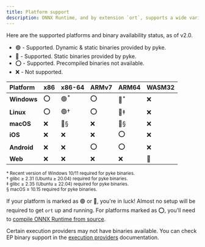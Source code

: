 ```yaml
---
title: Platform support
description: ONNX Runtime, and by extension `ort`, supports a wide variety of platforms. For most desktop users, pre-built binaries are available, so setting up `ort` is as simple as adding it to your `Cargo.toml`!
---
```


Here are the supported platforms and binary availability status, as of v2.0.

* 🟢 - Supported. Dynamic & static binaries provided by pyke.
* 🔷 - Supported. Static binaries provided by pyke.
* ⭕ - Supported. Precompiled binaries not available.
* ❌ - Not supported.

| Platform | x86 | x86-64 | ARMv7 | ARM64 | WASM32 |
|:-------- |:------- |:------ |:------ |:------ |:------ |
| **Windows** | ⭕ | 🟢<sup>\*</sup> | ⭕ | 🔷<sup>\*</sup> | ❌ |
| **Linux** | ⭕ | 🟢† | ⭕ | 🔷‡ | ❌ |
| **macOS** | ❌ | 🔷§ | ❌ | 🔷§ | ❌ |
| **iOS** | ❌ | ❌ | ❌ | ⭕ | ❌ |
| **Android** | ❌ | ❌ | ⭕ | ⭕ | ❌ |
| **Web** | ❌ | ❌ | ❌ | ❌ | 🔷 |

<sup>\* Recent version of Windows 10/11 required for pyke binaries.</sup><br />
<sup>† glibc ≥ 2.31 (Ubuntu ≥ 20.04) required for pyke binaries.</sup><br />
<sup>‡ glibc ≥ 2.35 (Ubuntu ≥ 22.04) required for pyke binaries.</sup><br />
<sup>§ macOS ≥ 10.15 required for pyke binaries.</sup>

If your platform is marked as 🟢 or 🔷, you're in luck! Almost no setup will be required to get `ort` up and running. For platforms marked as ⭕, you'll need to [compile ONNX Runtime from source](https://onnxruntime.ai/docs/build/).

<Note>Certain execution providers may not have binaries available. You can check EP binary support in the [execution providers](/perf/execution-providers) documentation.</Note>
